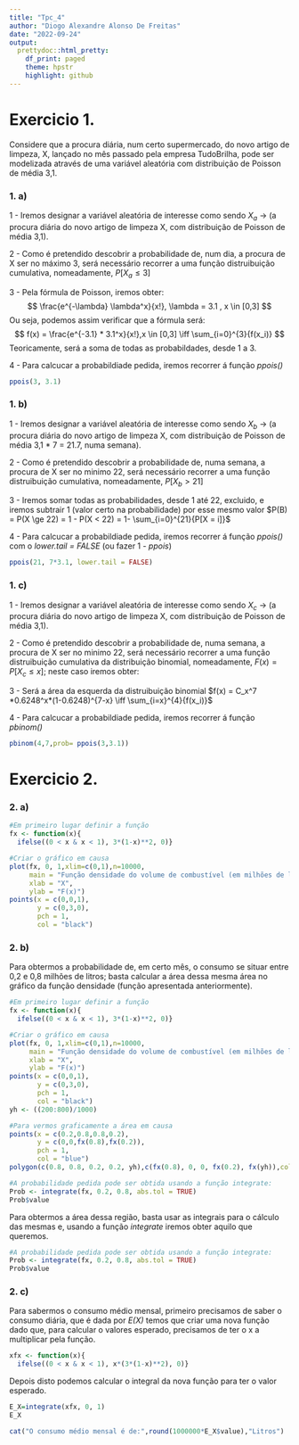 ---
title: "Tpc_4"
author: "Diogo Alexandre Alonso De Freitas"
date: "2022-09-24"
output:
  prettydoc::html_pretty:
    df_print: paged
    theme: hpstr
    highlight: github
---

# Exercicio 1.

Considere que a procura diária, num certo supermercado, do novo artigo de limpeza, X, lançado no mês passado pela empresa TudoBrilha, pode ser modelizada através de uma variável aleatória com distribuição de Poisson de média 3,1.

### 1. a)

1 - Iremos designar a variável aleatória de interesse como sendo $X_a$ -> (a procura diária do novo artigo de limpeza X, com distribuição de Poisson de média 3,1).

2 - Como é pretendido descobrir a probabilidade de, num dia, a procura de X ser no máximo 3, será necessário recorrer a uma função distruibuição cumulativa, nomeadamente, $P[X_a \le 3]$

3 - Pela fórmula de Poisson, iremos obter:
$$
\frac{e^{-\lambda} \lambda^x}{x!}, \lambda = 3.1 , x \in [0,3]
$$
Ou seja, podemos assim verificar que a fórmula será:
$$
f(x) = \frac{e^{-3.1} * 3.1^x}{x!},x \in [0,3] \iff \sum_{i=0}^{3}{f(x_i)}
$$
Teoricamente, será a soma de todas as probabildades, desde 1 a 3.

4 - Para calcucar a probabildiade pedida, iremos recorrer á função *ppois()*
```{r}
ppois(3, 3.1)
```

### 1. b)

1 - Iremos designar a variável aleatória de interesse como sendo $X_b$ -> (a procura diária do novo artigo de limpeza X, com distribuição de Poisson de média 3,1 * 7 = 21.7, numa semana).

2 - Como é pretendido descobrir a probabilidade de, numa semana, a procura de X ser no minimo 22, será necessário recorrer a uma função distruibuição cumulativa, nomeadamente, $P[X_b > 21]$

3 - Iremos somar todas as probabilidades, desde 1 até 22, excluido, e iremos subtrair 1 (valor certo na probabilidade) por esse mesmo valor
$P(B) = P(X \ge 22) = 1 - P(X < 22) = 1- \sum_{i=0}^{21}{P[X = i]}$

4 - Para calcucar a probabildiade pedida, iremos recorrer á função *ppois()* com o *lower.tail = FALSE* (ou fazer 1 - *ppois*)
```{r}
ppois(21, 7*3.1, lower.tail = FALSE)
```

### 1. c)

1 - Iremos designar a variável aleatória de interesse como sendo $X_c$ -> (a procura diária do novo artigo de limpeza X, com distribuição de Poisson de média 3,1).

2 - Como é pretendido descobrir a probabilidade de, numa semana, a procura de X ser no minimo 22, será necessário recorrer a uma função distruibuição cumulativa da distribuição binomial, nomeadamente, $F(x) = P[X_c \le x]$; neste caso iremos obter:

3 - Será a área da esquerda da distruibuição binomial
$f(x) = C_x^7 *0.6248^x*(1-0.6248)^{7-x} \iff \sum_{i=x}^{4}{f(x_i)}$

4 - Para calcucar a probabildiade pedida, iremos recorrer á função *pbinom()*
```{r}
pbinom(4,7,prob= ppois(3,3.1))
```

# Exercicio 2.

### 2. a)

```{r, echo=FALSE}
#Em primeiro lugar definir a função
fx <- function(x){
  ifelse((0 < x & x < 1), 3*(1-x)**2, 0)}

#Criar o gráfico em causa
plot(fx, 0, 1,xlim=c(0,1),n=10000, 
     main = "Função densidade do volume de combustível (em milhões de litros)",
     xlab = "X",
     ylab = "F(x)")
points(x = c(0,0,1),
       y = c(0,3,0),
       pch = 1,
       col = "black")
```

### 2. b)

Para obtermos a probabilidade de, em certo mês, o consumo se situar entre 0,2 e 0,8 milhões de 
litros; basta calcular a área dessa mesma área no gráfico da função densidade (função apresentada anteriormente).

```{r, echo=FALSE}
#Em primeiro lugar definir a função
fx <- function(x){
  ifelse((0 < x & x < 1), 3*(1-x)**2, 0)}

#Criar o gráfico em causa
plot(fx, 0, 1,xlim=c(0,1),n=10000, 
     main = "Função densidade do volume de combustível (em milhões de litros)",
     xlab = "X",
     ylab = "F(x)")
points(x = c(0,0,1),
       y = c(0,3,0),
       pch = 1,
       col = "black")
yh <- ((200:800)/1000)

#Para vermos graficamente a área em causa
points(x = c(0.2,0.8,0.8,0.2),
       y = c(0,0,fx(0.8),fx(0.2)),
       pch = 1,
       col = "blue")
polygon(c(0.8, 0.8, 0.2, 0.2, yh),c(fx(0.8), 0, 0, fx(0.2), fx(yh)),col="grey90", border = "black", lwd = 2)

#A probabilidade pedida pode ser obtida usando a função integrate:
Prob <- integrate(fx, 0.2, 0.8, abs.tol = TRUE)
Prob$value

```

Para obtermos a área dessa região, basta usar as integrais para o cálculo das mesmas e, usando a função *integrate* iremos obter aquilo que queremos.

```{r}
#A probabilidade pedida pode ser obtida usando a função integrate:
Prob <- integrate(fx, 0.2, 0.8, abs.tol = TRUE)
Prob$value
```

### 2. c)

Para sabermos o consumo médio mensal, primeiro precisamos de saber o consumo diária, que é dada por *E(X)* temos que criar uma nova função dado que, para calcular o valores esperado, precisamos de ter o x a multiplicar pela função.

```{r}
xfx <- function(x){
  ifelse((0 < x & x < 1), x*(3*(1-x)**2), 0)}
```

Depois disto podemos calcular o integral da nova função para ter o valor esperado.

```{r}
E_X=integrate(xfx, 0, 1)
E_X
```

```{r, echo=FALSE}
cat("O consumo médio mensal é de:",round(1000000*E_X$value),"Litros")
```